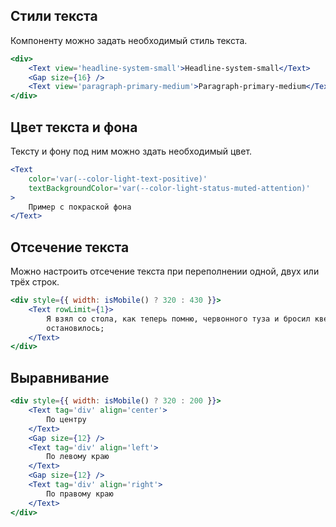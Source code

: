 ## Стили текста

Компоненту можно задать необходимый стиль текста.

```jsx live
<div>
    <Text view='headline-system-small'>Headline-system-small</Text>
    <Gap size={16} />
    <Text view='paragraph-primary-medium'>Paragraph-primary-medium</Text>
</div>
```

## Цвет текста и фона

Тексту и фону под ним можно здать необходимый цвет.

```jsx live
<Text
    color='var(--color-light-text-positive)'
    textBackgroundColor='var(--color-light-status-muted-attention)'
>
    Пример с покраской фона
</Text>
```

## Отсечение текста

Можно настроить отсечение текста при переполнении одной, двух или трёх строк.

```jsx live
<div style={{ width: isMobile() ? 320 : 430 }}>
    <Text rowLimit={1}>
        Я взял со стола, как теперь помню, червонного туза и бросил кверху: дыхание у всех
        остановилось;
    </Text>
</div>
```

## Выравнивание

```jsx live
<div style={{ width: isMobile() ? 320 : 200 }}>
    <Text tag='div' align='center'>
        По центру
    </Text>
    <Gap size={12} />
    <Text tag='div' align='left'>
        По левому краю
    </Text>
    <Gap size={12} />
    <Text tag='div' align='right'>
        По правому краю
    </Text>
</div>
```
